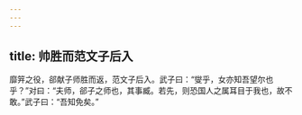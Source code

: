 ```yaml
---
---
---
```

title: 帅胜而范文子后入
---


靡笄之役，郤献子师胜而返，范文子后入。武子曰：“燮乎，女亦知吾望尔也乎？”对曰：“夫师，郤子之师也，其事臧。若先，则恐国人之属耳目于我也，故不敢。”武子曰：“吾知免矣。”

